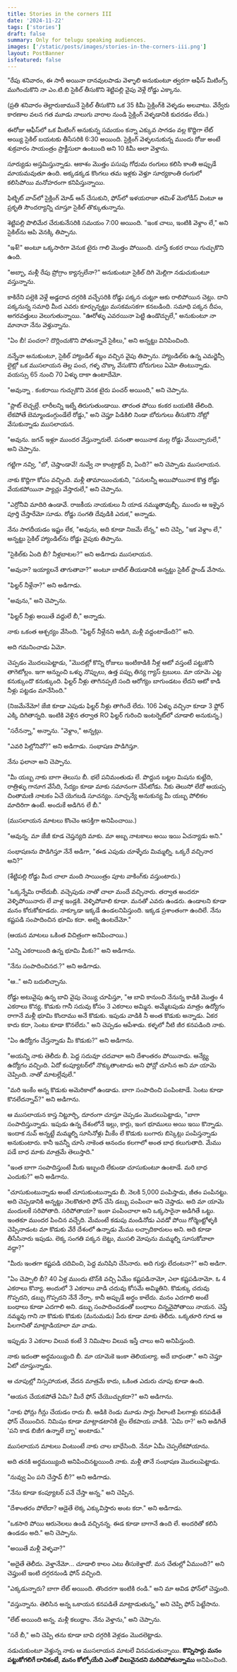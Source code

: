 ```yaml
---
title: Stories in the corners III
date: '2024-11-22'
tags: ['stories']
draft: false
summary: Only for telugu speaking audiences.
images: ['/static/posts/images/stories-in-the-corners-iii.png']
layout: PostBanner
isfeatured: false
---
```


"రేపు శనివారం, ఈ సారీ అయినా దానవులపాడు వెళ్ళాలి అనుకుంటూ త్వరగా ఆఫీస్ మీటింగ్స్ ముగించుకొని నా ఎం.టి.బి సైకిల్ తీసుకొని శెట్టిపల్లి వైపు వెళ్లే రోడ్డు ఎక్కాను.

(ప్రతి శనివారం తెల్లారుజామునే సైకిల్ తీసుకొని ఒక 35 కిమీ సైక్లింగ్‌కి వెళ్ళడం అలవాటు. వేర్వేరు కారణాల వలన గత మూడు నాలుగు వారాల నుండి సైక్లింగ్ వెళ్ళడానికి కుదరడం లేదు.)

ఈరోజు ఆఫీస్‌లో ఒక మీటింగ్ అనుకున్న సమయం కన్నా ఎక్కువ సాగడం వల్ల కొద్దిగా లేట్ అయ్యి సైకిల్ బయటకు తీసేసరికి 6:30 అయింది. సైక్లింగ్ వెళ్ళలనుకున్న ముందు రోజు అంటే శుక్రవారం సాయంత్రం ప్రాక్టీసులా ఉంటుంది అని 10 కిమీ అలా వెళ్తాను.

సూర్యుడు అస్తమిస్తున్నాడు. ఆకాశం మొత్తం పసుపు గోధుమ రంగులు కలిసి కాంతి అప్పుడే మాయమవుతూ ఉంది. అక్కడక్కడ కొంగలు తమ ఇళ్లకు వెళ్తూ సూర్యకాంతి రంగులో కలిసిపోయి మనోహరంగా కనిపిస్తున్నాయి.

ఫిట్బిట్ వాచ్‌లో సైక్లింగ్ మోడ్ ఆన్ చేసుకుని, ఫోన్‌లో ఇళయరాజా తమిళ్ మెలోడీస్ వింటూ ఆ ప్రకృతి సౌందర్యాన్ని చూస్తూ సైకిల్ తొక్కుతున్నాను.

శెట్టిపల్లి పొలిమేర చేరుకునేసరికి సమయం 7:00 అయింది. "ఇంక చాలు, ఇంటికి వెళ్దాం లే," అని సైకిల్‌ను ఆపి వెనక్కి తిప్పాను.

"ఇశ్!" అంటూ ఒక్కసారిగా వెనుక టైరు గాలి మొత్తం పోయింది. చూస్తే కంకర రాయి గుచ్చుకొని ఉంది.

"అబ్బా, మళ్లీ రేపు ప్రోగ్రాం క్యాన్సలేనా?" అనుకుంటూ సైకిల్ దిగి మెల్లిగా నడుచుకుంటూ వస్తున్నాను.

కాకిరేని పల్లెకి వెళ్లే అడ్డదావ దగ్గరికి వచ్చేసరికి రోడ్డు పక్కన చుట్టూ ఆకు రాలిపోయిన చెట్లు. దాని పక్కనున్న సమాధి మీద ఎవరు కూర్చున్నట్టు మసకమసకగా కనబడింది. సమాధి పక్కన దీపం, అగరవత్తులు వెలుగుతున్నాయి. "ఊరోళ్ళు ఎవరయినా పెట్టి ఉండొచ్చులే," అనుకుంటూ నా మానానా నేను వెళ్తున్నాను.

"ఏం బీ! పంచరా? దొర్లించుకొని పోతున్నావే సైకిలు," అని అన్నట్టు వినిపించింది.

నన్నేనా అనుకుంటూ, సైకిల్ హ్యాండిల్ శబ్దం వచ్చిన వైపు తిప్పాను. హ్యాండిల్‌కు ఉన్న ఎమర్జెన్సీ లైట్లో ఒక ముసలాయన తెల్ల పంచ, గళ్ళ చొక్కా వేసుకొని బోరుగులు ఏమో తింటున్నాడు. వయస్సు 65 నుంచి 70 ఏళ్ళు దాకా ఉంటాదేమో.

"అవున్నా . కంకరాయి గుచ్చుకొని వెనక టైరు పంచర్ అయింది," అని చెప్పాను.

"ప్లాట్ లెచ్చల్లే. లారీలన్ని ఇట్నే తిరుగుతుండాయి. తారంత పోయి కంకర బయటికి తేలింది. లేకపోతే బెమ్మాండంగ్గుండేలే రోడ్డు," అని చెప్తూ పిడికిలి నిండా బోరుగులు తీసుకొని నోట్లో వేసుకున్నాడు ముసలాయన.

"అవును. జగన్ ఇళ్లూ ముందర వేస్తున్నారులే. పనంతా అయినాక మల్ల రోడ్డు వేయిచ్చారులే," అని చెప్పాను.

గట్టిగా నవ్వి, "బో, చెప్తాండావే! నువ్వే నా కాంట్రాక్టర్ వి, ఏంది?" అని చెప్పాడు ముసలాయన.

నాకు కొద్దిగా కోపం వచ్చింది. మళ్లీ తామాయించుకుని, "పనులన్నీ అయిపోయినాక కొత్త రోడ్డు వేయకపోయినా ప్యాచ్లు వేస్తారులే," అని చెప్పాను.

"ఎర్రోనీవి మాదిరి ఉండావే. రాజకీయ నాయకులు నీ యాడ నమ్ముతావుబ్బీ. ముందు ఆ ఇళ్ళైన పూర్తి చేస్తారేమో సూడు. రోడ్డు సంగతి దేవుడికి ఎరుక," అన్నాడు.

నేను సాగదీయడం ఇష్టం లేక, "అవును, అది కూడా నిజమే లేన్న," అని చెప్పి, "ఇక వెళ్దాం లే," అన్నట్టు సైకిల్ హ్యాండిల్‌ను రోడ్డు వైపుకు తిప్పాను.

"సైకిల్‌కు ఏంది బీ? నీళ్లబాటల?" అని అడిగాడు ముసలాయన.

"అవునా? ఇయ్యాలనే తాగుతావా?" అంటూ బాటిల్ తీయడానికి అన్నట్టు సైకిల్ స్టాండ్ వేసాను.

"ఫిల్టర్ నీళ్లేనా?" అని అడిగాడు.

"అవును," అని చెప్పాను.

"ఫిల్టర్ నీళ్లు అయితే వద్దులే బీ," అన్నాడు.

నాకు ఒకంత ఆశ్చర్యం వేసింది. "ఫిల్టర్ నీళ్లేనని అడిగి, మళ్లీ వద్దంటాడేంది?" అని.

అది గమనించాడు ఏమో.

చెప్పడం మొదలుపెట్టాడు, "మొదట్లో కొన్ని రోజులు ఇంటికాడికి నీళ్ల ఆటో వస్తంటే పట్టుకొనీ తాగెటోల్లం. ఇగా ఆన్నుంచి ఒళ్ళు నొప్పులు, ఉత్త పప్పు తిన్య గ్యాస్ ట్రబులు. మా యామె ఎట్ట కనుక్కుందొ కనుక్కుంది. ఫిల్టర్ నీళ్లు తాగినప్పటి సంది ఆరోగ్యం బాగుండటం లేదని ఆటో కాడి నీళ్లు పట్టడం మానేసింది."

(నిజమేనేమో! జేజి కూడా ఎపుడు ఫిల్టర్ నీళ్లు తాగిందే లేదు. 106 ఏళ్ళు వచ్చినా కూడా 3 ఫ్లోర్ ఎక్కి దిగితాన్నది. ఇంటికి వెళ్లిన తర్వాత RO ఫిల్టర్ గురించి ఇంటర్నెట్‌లో చూడాలి అనుకున్న.)

"సరేనన్నా," అన్నాను. "వెళ్దాం," అన్నట్లు.

"ఎవరి పిల్లోనివో?" అని అడిగాడు. సంభాషణ పొడిగిస్తూ.

నేను ఫలానా అని చెప్పాను.

"మీ యబ్బ నాకు బాగా తెలుసు బీ. భలే పనిమంతుడు లే. పొద్దున బట్టల మిషను కుట్టేది, రాత్రిళ్ళు గానూగ వేసేది, సేద్యం కూడా మాకు సమానంగా చేసేటోడు. నీకు తెలుసో లేదో ఆయప్ప చింతామణి నాటకం ఏచే యెగబడి సూచన్యం. సూచ్చన్యే అనుకున్య మీ యబ్బ పోలికల మాదిరిగా ఉంటే. అందుకే అడిగిన లే బీ."

(ముసలాయన మాటలు కొంచెం ఆసక్తిగా అనిపించాయి.)

"ఆవున్న. మా జేజీ కూడ చెప్తన్యది మాకు. మా అబ్బ నాటకాలు అయి ఇయి ఏచన్యాడు అని."

సంభాషణను పొడిగిస్తూ నేనే అడిగా, "ఈడ ఎపుడు చూళ్ళేదు మిమ్మల్ని. ఒక్కరే వచ్చినార అని?"

(శేట్టిపల్లి రోడ్డు మీద చాలా మంది సాయింత్రం పూట వాకింగ్‌కు వస్తుంటారు.)

"ఒక్కన్నేమి రాలేదుబీ. వచ్చెపుడు నాతో చాలా మందే వచ్చినారు. తర్వాత అందరూ వెళ్ళిపోయినారు లే వాళ్ల ఇండ్లకి. వెళ్ళిపోవాలి కూడా. మనతో ఎవరు ఉండరు. ఉండాలని కూడా మనం కోరుకోకూడదు. నాక్కూడా ఇక్కడే ఉండలనిపిస్తుంది. ఇక్కడ ప్రశాంతంగా ఉందిలే. నేను కష్టపడి సంపాదించిన భూమి కదా. అట్నె ఉంటదేమో."

(ఆయన మాటలు ఒకింత విచిత్రంగా అనిపించాయి.)

"ఎన్ని ఎకరాలుంది ఉన్న భూమి మీకు?" అని అడిగాను.

"నేను సంపాదించినద.?" అని అడిగాడు.

"ఆ.." అని బదులిచ్చాను.

రోడ్డు అటువైపు ఉన్న బావి వైపు చెయ్యి చూపిస్తూ, "ఆ బావి కానుంచి నేనున్న కాడికి మొత్తం 4 ఎకరాలు కొన్య. కొడుకు గానీ సదువు కోసం 3 ఎకరాలు అమ్మిన. అమ్మేటపుడు మాత్రం ఉద్యోగం రాగానే మళ్లీ భూమి కొందాము అనే కొడుకు. ఇపుడు వాడికి నీ అంత కొడుకు అన్నాడు. ఏకర కాదు కదా, సెంటు కూడా కొనలేదు." అని చెప్పడం ఆపేశాడు. కళ్ళలో నీటి జీర కనపడింది నాకు.

"ఏం ఉద్యోగం చేస్తన్నాడు మీ కొడుకు?" అని అడిగాను.

"అయన్ని నాకు తెలీదు బీ. పెద్ద సదువూ చదవాలా అని దేశాంతరం పోయినాడు. ఆన్య్యే ఉద్యోగం వచ్చింది. ఏదో కంప్యూటర్‌లో నొక్కుతాంటాడు అని ఫోన్లో చూసిన అని మా యామె చెప్పింది. నాతో మాటల్లేవులే."

"మరి ఇంకేం అన్న కొడుకు అమెరికాలో ఉండాడు. బాగా సంపాదించి పంపింటాడే. సెంటు కూడా కొనలేదన్నావ్?" అని అడిగాను.

ఆ ముసలాయన కాస్త నిట్టూర్చి, దూరంగా చూస్తూ చెప్పడం మొదలుపెట్టాడు, "బాగా సంపాదిస్తున్నాడు. ఇపుడు ఉన్న దేశంలోనే ఇల్లు, కార్లు, ఇంగ భూములు అయి ఇయి కొన్నాడు. ఇందాక నువ్ అన్నట్టే మమ్మల్ని సూసినోళ్లు మీకేం లే కొడుకు బంగారు బిస్కెట్లు పంపిస్తన్నాడు అనుకుంటారు. కానీ ఇవన్నీ చూసి నాకెంత ఆనందం కలగాలో అంత బాధ కలుగుతాది. మేము పడే బాధ మాకు మాత్రమే తెలుస్తాది."

"ఇంత బాగా సంపాదిస్తుంటే మీకు ఇబ్బంది లేకుండా చూసుకుంటూ ఉంటాడే. మరి బాధ ఎందుకు?" అని అడిగాను.

"చూసుకుంటున్నాడు అంటే చూసుకుంటున్నాడు బీ. నెలకి 5,000 పంపిస్తాడు, జీతం పంపినట్టు. అది చెప్పడానికి అన్నట్టు నెలకొతూరి ఫోన్ చేసి డబ్బు పంపించా అని చెప్తాడు. అది మా యామె మందులకే సరిపోతాది. సరిపోతాయా? ఇంకా పంపించాలా అని ఒక్కసారైనా అడిగితే ఒట్టు. ఇంతకూ ముందర పించిన వచ్చేది. మేమంటే కడుపు మండినోడు ఎవడో పోయి గోర్మెంట్టోళ్ళకి చెప్పినాడంట మా కొడుకు వేరే దేశంలో ఉన్నాడు మేము లచ్చాదికారులం అని. అది కూడా తీసేసినారు ఇపుడు.
లెక్క సంగతి పక్కన బెట్టు, ముసలి మోపును మమ్మల్ని సూసుకోవాలా వద్దా?"

"మీరు ఇంతగా కష్టపడి చదివించి, పెద్ద మనిషిని చేసినారు. అది గుర్తు లేదంటనా?" అని అడిగా.

"ఏం చెప్పాలి బీ? 40 ఏళ్ల ముందు టౌన్‌కి వచ్చి ఏమేం కష్టపడినామో, ఎలా కష్టపడినామో. ఓ 4 ఎకరాలు కొన్యా. అందులో 3 ఎకరాలు వాడి చదువు కోసమే అమ్మితిని. కొడుక్కు చదువు గొప్పదని, డబ్బు గొప్పదని నేనే నేర్పా. కానీ అప్పుడే అర్ధం కాలేదు. మనం ఎదగాలి అంటే బంధాలు కూడా ఎదగాలి అని. డబ్బు సంపాదించడంతో బంధాలు చిన్నవైపోతాయి నాయన. చెప్తే నమ్మవు గాని నా కొడుకు కొడుకు (మనుమడు) పేరు కూడా మాకు తెలీదు. ఒక్కతూరి గూడ ఆ పిలగానితో మాట్లాడియాలా మా వాడు.

ఇప్పుడు 3 ఎకరాల విలువ కంటే 3 నిమిషాల విలువ ఇస్తే చాలు అని అనిపిస్తుంది.

నాకు ఇదంతా అర్థమయ్యింది బీ. మా యామెకె ఇంకా తెలియల్యా. అదే బాధంతా." అని చెప్తూ ఏటో చూస్తున్నాడు.

ఆ చూపుల్లో నిస్సహాయత, వేదన మాత్రమే కాదు, ఒకింత ఎదురు చూపు కూడా ఉంది.

"ఆయన చేయకపోతే ఏమి? మీరే ఫోన్ చేయొచ్చుకదా?" అని అడిగాను.

"నాకు ఫోన్లు గీన్లు చేయడం రాదు బీ. ఆడికి రెండు మూడు సార్లు నీలాంటి పిలగాళ్లు కనపడితే ఫోన్ చేయించిన. నిమిషం కూడా మాట్లాడటానికి టైం లేకపాయ వాడికి. 'ఏమి రా?' అని అడిగితే 'పని కాడ బిజీగ ఉన్నాలే బ్బా' అంటాడు."

ముసలాయన మాటలు వింటుంటే నాకు చాల బాధేసింది. నేనూ ఏమీ చెప్పలేకపోయాను.

అది తనకి అర్థమయ్యింది అనిపించినట్టయింది నాకు. మళ్లీ తానే సంభాషణ మొదలుపెట్టాడు.

"నువ్వు ఏం పని చేస్తావ్ బీ?" అని అడిగాడు.

"నేను కూడా కంప్యూటర్ పనే చేస్తా అన్న." అని చెప్పిన.

"దేశాంతరం పోలేదా? ఆడైతే లెక్క ఎక్కువిస్తారు అంట కదా." అని అడిగాడు.

"ఒకసారి పోయి ఆరునెలలు ఉండి వచ్చినన్న. ఈడ కూడా బాగానే ఉంది లే. అందరితో కలిసి ఉండడం అది." అని చెప్పాను.

"అయితే మళ్లీ వెళ్ళవా?"

"అదైతే తెలీదు. వెళ్తానేమో... చూడాలి కాలం ఎటు తీసుకెళ్తాదో. మన చేతుల్లో ఏముంది?" అని చెప్తుంటే ఇంటి దగ్గరనుండి ఫోన్ వచ్చింది.

"ఎక్కడున్నారు? బాగా లేట్ అయింది. తొందరగా ఇంటికి రండి." అని మా ఆవిడ ఫోన్‌లో చెప్తుంది.

"వస్తున్నాను. తెలిసిన అన్న ఒకాయన కనపడితే మాట్లాడుతున్న," అని చెప్పి ఫోన్ పెట్టేసాను.

"లేట్ అయింది అన్న. మళ్లీ కలుద్దాం. నేను వెళ్తాను," అని చెప్పాను.

"సరే బీ," అని చెప్పి తను కూడా బావి దగ్గరికి వెళ్లడం మొదలెట్టాడు.

నడుచుకుంటూ వెళ్తున్న నాకు ఆ ముసలాయన మాటలే వినపడుతున్నాయి. **కొన్నిసార్లు మనం పట్టుకోగలిగే దానికంటే, మనం కోల్పోయేది ఎంతో విలువైనదని మరిచిపోతున్నాము** అనిపించింది.
